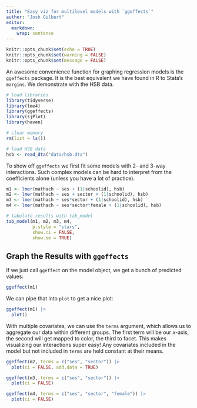 ```yaml
---
title: "Easy viz for multilevel models with `ggeffects`"
author: "Josh Gilbert"
editor: 
  markdown: 
    wrap: sentence
---
```


```r
knitr::opts_chunk$set(echo = TRUE)
knitr::opts_chunk$set(warning = FALSE)
knitr::opts_chunk$set(message = FALSE)
```

An awesome convenience function for graphing regression models is the `ggeffects` package.
It is the best equivalent we have found in R to Stata's `margins`.
We demonstrate with the HSB data.

```r
# load libraries
library(tidyverse)
library(lme4)
library(ggeffects)
library(sjPlot)
library(haven)

# clear memory
rm(list = ls())

# load HSB data
hsb <- read_dta("data/hsb.dta")
```

To show off `ggeffects` we first fit some models with 2- and 3-way interactions.
Such complex models can be hard to interpret from the coefficients alone (unless you have a lot of practice).

```r
m1 <- lmer(mathach ~ ses + (1|schoolid), hsb)
m2 <- lmer(mathach ~ ses + sector + (1|schoolid), hsb)
m3 <- lmer(mathach ~ ses*sector + (1|schoolid), hsb)
m4 <- lmer(mathach ~ ses*sector*female + (1|schoolid), hsb)

# tabulate results with tab_model
tab_model(m1, m2, m3, m4,
          p.style = "stars",
          show.ci = FALSE,
          show.se = TRUE)
```

## Graph the Results with `ggeffects`

If we just call `ggeffect` on the model object, we get a bunch of predicted values:

```r
ggeffect(m1)
```

We can pipe that into `plot` to get a nice plot:

```r
ggeffect(m1) |> 
  plot()
```

With multiple covariates, we can use the `terms` argument, which allows us to aggregate our data within different groups.
The first term will be our $x$-axis, the second will get mapped to color, the third to facet.
This makes visualizing our interactions super easy!
Any covariates included in the model but not included in `terms` are held constant at their means.

```r
ggeffect(m2, terms = c("ses", "sector")) |> 
  plot(ci = FALSE, add.data = TRUE)

ggeffect(m3, terms = c("ses", "sector")) |> 
  plot(ci = FALSE)

ggeffect(m4, terms = c("ses", "sector", "female")) |> 
  plot(ci = FALSE)
```
